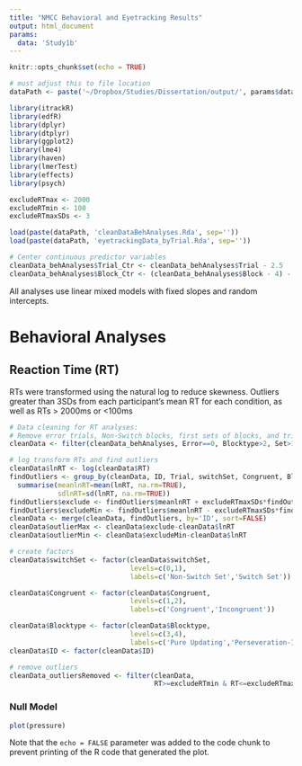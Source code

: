 ```yaml
---
title: "NMCC Behavioral and Eyetracking Results"
output: html_document
params:
  data: 'Study1b'
---
```


```r
knitr::opts_chunk$set(echo = TRUE)

# must adjust this to file location
dataPath <- paste('~/Dropbox/Studies/Dissertation/output/', params$data, '/', sep='') 

library(itrackR)
library(edfR)
library(dplyr)
library(dtplyr)
library(ggplot2)
library(lme4)
library(haven)
library(lmerTest)
library(effects)
library(psych)

excludeRTmax <- 2000
excludeRTmin <- 100
excludeRTmaxSDs <- 3

load(paste(dataPath, 'cleanDataBehAnalyses.Rda', sep='')) 
load(paste(dataPath, 'eyetrackingData_byTrial.Rda', sep='')) 

# Center continuous predictor variables 
cleanData_behAnalyses$Trial_Ctr <- cleanData_behAnalyses$Trial - 2.5
cleanData_behAnalyses$Block_Ctr <- (cleanData_behAnalyses$Block - 4) - 6.5


```
All analyses use linear mixed models with fixed slopes and random intercepts.

# Behavioral Analyses

## Reaction Time (RT)
RTs were transformed using the natural log to reduce skewness. Outliers greater than 3SDs from each participant's mean RT for each condition, as well as RTs > 2000ms or <100ms

```r
# Data cleaning for RT analyses: 
# Remove error trials, Non-Switch blocks, first sets of blocks, and trials 5 and 6.
cleanData <- filter(cleanData_behAnalyses, Error==0, Blocktype>2, Set>1, Trial<5)

# log transform RTs and find outliers
cleanData$lnRT <- log(cleanData$RT)
findOutliers <- group_by(cleanData, ID, Trial, switchSet, Congruent, Blocktype) %>%
  summarise(meanlnRT=mean(lnRT, na.rm=TRUE),
            sdlnRT=sd(lnRT, na.rm=TRUE))
findOutliers$exclude <- findOutliers$meanlnRT + excludeRTmaxSDs*findOutliers$sdlnRT
findOutliers$excludeMin <- findOutliers$meanlnRT - excludeRTmaxSDs*findOutliers$sdlnRT
cleanData <- merge(cleanData, findOutliers, by='ID', sort=FALSE)
cleanData$outlierMax <- cleanData$exclude-cleanData$lnRT
cleanData$outlierMin <- cleanData$excludeMin-cleanData$lnRT

# create factors
cleanData$switchSet <- factor(cleanData$switchSet,
                              levels=c(0,1),
                              labels=c('Non-Switch Set','Switch Set'))

cleanData$Congruent <- factor(cleanData$Congruent,
                              levels=c(1,2),
                              labels=c('Congruent','Incongruent'))

cleanData$Blocktype <- factor(cleanData$Blocktype,
                              levels=c(3,4),
                              labels=c('Pure Updating','Perseveration-Inhibition'))
cleanData$ID <- factor(cleanData$ID)

# remove outliers
cleanData_outliersRemoved <- filter(cleanData, 
                                    RT>=excludeRTmin & RT<=excludeRTmax & outlierMax>0 & outlierMin<0)
```

### Null Model

```r
plot(pressure)
```

Note that the `echo = FALSE` parameter was added to the code chunk to prevent printing of the R code that generated the plot.
